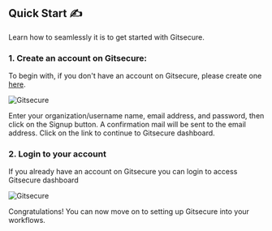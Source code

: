 
## Quick Start ✍️

Learn how to seamlessly it is to get started with Gitsecure.


### 1. Create an account on Gitsecure:
To begin with, if you don't have an account on Gitsecure, please create one [here](https://gitsecure.dev/auth/signup).

![Gitsecure](/gsecreg.png)

Enter your organization/username name, email address, and password, then click on the Signup button. A confirmation mail will be sent to the email address. Click on the link to continue to Gitsecure dashboard.

### 2. Login to your account 
If you already have an account on Gitsecure you can login to access Gitsecure dashboard

![Gitsecure](/gsecin.png)

<Callout type="success" emoji="👍">
  Congratulations! You can now move on to setting up Gitsecure into your workflows.
</Callout>
